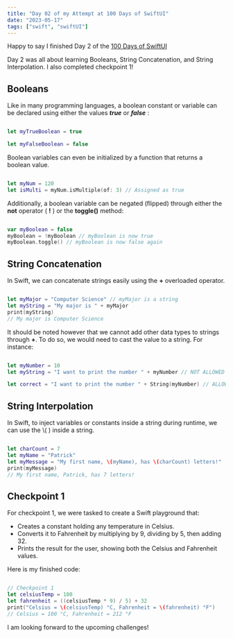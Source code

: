 ```yaml
---
title: "Day 02 of my Attempt at 100 Days of SwiftUI"
date: "2023-05-17"
tags: ["swift", "swiftUI"]
---
```


Happy to say I finished Day 2 of the [100 Days of SwiftUI](https://www.hackingwithswift.com/100/swiftui)

Day 2 was all about learning Booleans, String Concatenation,
and String Interpolation. I also completed checkpoint 1!

## **Booleans**

Like in many programming languages, a boolean constant or variable can be declared using either the values **_true_** or **_false_** :

```swift

let myTrueBoolean = true

let myFalseBoolean = false

```

Boolean variables can even be initialized by a function that
returns a boolean value.

```swift

let myNum = 120
let isMulti = myNum.isMultiple(of: 3) // Assigned as true

```

Additionally, a boolean variable can be negated (flipped) through either the **not** operator ( **!** ) or the **toggle()** method:

```swift

var myBoolean = false
myBoolean = !myBoolean // myBoolean is now true
myBoolean.toggle() // myBoolean is now false again

```

## **String Concatenation**

In Swift, we can concatenate strings easily using the **+** overloaded operator.

```swift

let myMajor = "Computer Science" // myMajor is a string
let myString = "My major is " + myMajor
print(myString)
// My major is Computer Science

```

It should be noted however that we cannot add other data types to strings through **+**. To do so, we would need to cast the value to a string. For instance:

```swift

let myNumber = 10
let myString = "I want to print the number " + myNumber // NOT ALLOWED

let correct = "I want to print the number " + String(myNumber) // ALLOWED

```

## **String Interpolation**

In Swift, to inject variables or constants inside a string during runtime, we can use the \\( ) inside a string.

```swift

let charCount = 7
let myName = "Patrick"
let myMessage = "My first name, \(myName), has \(charCount) letters!"
print(myMessage)
// My first name, Patrick, has 7 letters!

```

## **Checkpoint 1**

For checkpoint 1, we were tasked to create a Swift playground that:

- Creates a constant holding any temperature in Celsius.
- Converts it to Fahrenheit by multiplying by 9, dividing by 5, then adding 32.
- Prints the result for the user, showing both the Celsius and Fahrenheit values.

Here is my finished code:

```swift

// Checkpoint 1
let celsiusTemp = 100
let fahrenheit = ((celsiusTemp * 9) / 5) + 32
print("Celsius = \(celsiusTemp) °C, Fahrenheit = \(fahrenheit) °F")
// Celsius = 100 °C, Fahrenheit = 212 °F

```

I am looking forward to the upcoming challenges!

